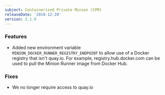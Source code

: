 ```yaml
---
subject: Containerized Private Minion (CPM)
releaseDate: '2018-12-20'
version: 2.1.0
---
```


### Features

* Added new environment variable `MINION_DOCKER_RUNNER_REGISTRY_ENDPOINT` to allow use of a Docker registry that isn't quay.io. For example, registry.hub.docker.com can be used to pull the Minion Runner image from Docker Hub.

### Fixes

* We no longer require access to quay.io
